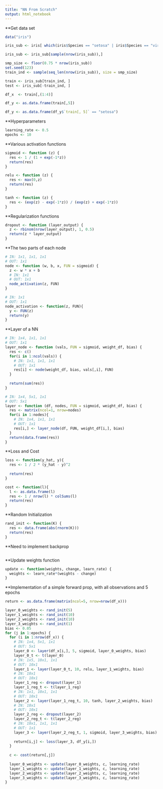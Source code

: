 ```yaml
---
title: "NN From Scratch"
output: html_notebook
---
```


**Get data set
```r
data("iris")

iris_sub <- iris[ which(iris$Species == "setosa" | iris$Species == "virginica"), ]

iris_sub <- iris_sub[sample(nrow(iris_sub)),]

smp_size <- floor(0.75 * nrow(iris_sub))
set.seed(123)
train_ind <- sample(seq_len(nrow(iris_sub)), size = smp_size)

train <- iris_sub[train_ind, ]
test <- iris_sub[-train_ind, ]

df_x  <- train[,(1:4)]

df_y <- as.data.frame(train[,5])

df_y <- as.data.frame(df_y$`train[, 5]` == "setosa")
```

**Hyperparameters
```r
learning_rate <- 0.5
epochs <- 10
```

**Various activation functions
```r
sigmoid <- function (z) {
  res <- 1 / (1 + exp(-1*z))
  return(res)
}

relu <- function (z) {
  res <- max(0,z)
  return(res)
}

tanh <- function (z) {
  res <- (exp(z) - exp(-1*z)) / (exp(z) + exp(-1*z))
}
```

**Regularization functions
```r
dropout <- function (layer_output) {
  z <- rbinom(nrow(layer_output), 1, 0.5)
  return(z * layer_output)
}
```

**The two parts of each node
```r
# IN: 1x1, 1x1, 1x1
# OUT: 1x1
node <- function (w, b, x, FUN = sigmoid) {
  z <- w * x + b
  # IN: 1x1
  # OUT: 1x1
  node_activation(z, FUN)
}

# IN: 1x1
# OUT: 1x1
node_activation <- function(z, FUN){
  y <- FUN(z)
  return(y)
}
```

**Layer of a NN
```r
# IN: 1x4, 1x1, 1x1
# OUT: 1x1
layer_node <- function (vals, FUN = sigmoid, weight_df, bias) {
  res <- c()
  for(i in 1:ncol(vals)) {
    # IN: 1x1, 1x1, 1x1
    # OUT: 1x1
    res[i] <- node(weight_df, bias, vals[,i], FUN)
  }
  
  return(sum(res))
}

# IN: 1x4, 5x1, 1x1
# OUT: 5x1
layer <- function (df, nodes, FUN = sigmoid, weight_df, bias) {
  res <- matrix(ncol=1, nrow=nodes)
  for(i in 1:nodes){
    # IN: 1x4, 1x1, 1x1
    # OUT: 1x1
    res[i,] <- layer_node(df, FUN, weight_df[i,], bias)
  }
  return(data.frame(res))
}
```

**Loss and Cost
```r
loss <- function(y_hat, y){
  res <- 1 / 2 * (y_hat - y)^2
  
  return(res)
}

cost <- function(l){
  l <- as.data.frame(l)
  res <- 1 / nrow(l) * colSums(l)
  return(res)
}
```

**Random Initialization
```r
rand_init <- function(K) {
  res <- data.frame(abs(rnorm(K)))
  return(res)
}
```

**Need to implement backprop
```r

```

**Update weights function
```r
update <- function(weights, change, learn_rate) {
  weights <- learn_rate*(weights - change)
}
```

**Implementation of a simple forward prop, with all observations and 5 epochs
```r
return <- as.data.frame(matrix(ncol=5, nrow=nrow(df_x)))

layer_0_weights <- rand_init(5)
layer_1_weights <- rand_init(10)
layer_2_weights <- rand_init(10)
layer_3_weights <- rand_init(1)
bias <- 0.05
for (j in 1:epochs) {
  for (i in 1:nrow(df_x)) {
    # IN: 1x4, 5x1, 1x1
    # OUT: 5x1
    layer_0 <- layer(df_x[i,], 5, sigmoid, layer_0_weights, bias)
    layer_0_t <- t(layer_0)
    # IN: 1x5, 10x1, 1x1
    # OUT: 10x1
    layer_1 <- layer(layer_0_t, 10, relu, layer_1_weights, bias)
    # IN: 10x1
    # OUT: 10x1
    layer_1_reg <- dropout(layer_1)
    layer_1_reg_t <- t(layer_1_reg)
    # IN: 1x1, 10x1, 1x1
    # OUT: 10x1
    layer_2 <- layer(layer_1_reg_t, 10, tanh, layer_2_weights, bias)
    # IN: 10x1
    # OUT: 10x1
    layer_2_reg <- dropout(layer_2)
    layer_2_reg_t <- t(layer_2_reg)
    # IN: 10x1, 1x1, 1x1
    # OUT: 1x1
    layer_3 <- layer(layer_2_reg_t, 1, sigmoid, layer_3_weights, bias)
    
    return[i,j] <- loss(layer_3, df_y[i,])
  }
  
  c <- cost(return[,j])
  
  layer_0_weights <- update(layer_0_weights, c, learning_rate)
  layer_1_weights <- update(layer_1_weights, c, learning_rate)
  layer_2_weights <- update(layer_2_weights, c, learning_rate)
  layer_3_weights <- update(layer_3_weights, c, learning_rate)
}
```





